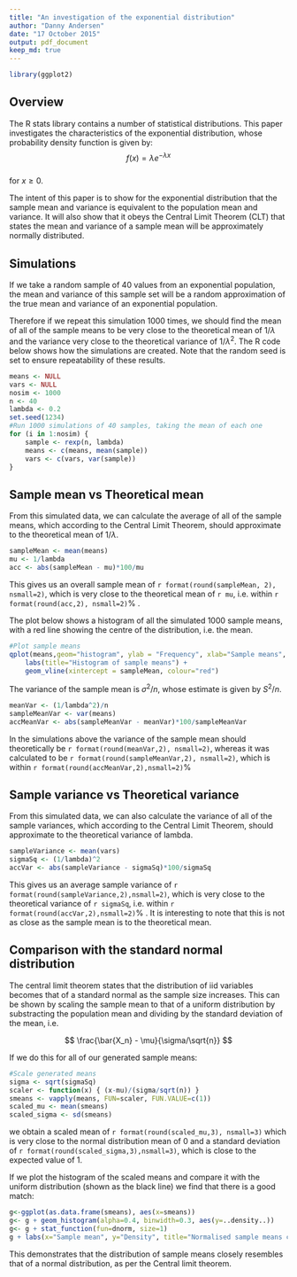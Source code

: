 ```yaml
---
title: "An investigation of the exponential distribution"
author: "Danny Andersen"
date: "17 October 2015"
output: pdf_document
keep_md: true
---
```

```r
library(ggplot2)
```
## Overview

The R stats library contains a number of statistical distributions. This paper investigates the characteristics of the exponential distribution, whose probability density function is given by:  
$$
f(x) = \lambda {e}^{- \lambda x}  
$$  
for $x \geq 0$.  

The intent of this paper is to show for the exponential distribution that the sample mean and variance is equivalent to the population mean and variance. It will also show that it obeys the Central Limit Theorem (CLT) that states the mean and variance of a sample mean will be approximately normally distributed.

## Simulations

If we take a random sample of 40 values from an exponential population, the mean and variance of this sample set will be a random approximation of the true mean and variance of an exponential population.  

Therefore if we repeat this simulation 1000 times, we should find the mean of all of the sample means to be very close to the theoretical mean of $1/\lambda$ and the variance very close to the theoretical variance of ${1/\lambda}^{2}$. The R code below shows how the simulations are created. Note that the random seed is set to ensure repeatability of these results.   

```r
means <- NULL
vars <- NULL
nosim <- 1000
n <- 40
lambda <- 0.2
set.seed(1234)
#Run 1000 simulations of 40 samples, taking the mean of each one
for (i in 1:nosim) {
    sample <- rexp(n, lambda)
    means <- c(means, mean(sample))
    vars <- c(vars, var(sample))
}
```

## Sample mean vs Theoretical mean

From this simulated data, we can calculate the average of all of the sample means, which according to the Central Limit Theorem, should approximate to the theoretical mean of $1/\lambda$.

```r
sampleMean <- mean(means)
mu <- 1/lambda
acc <- abs(sampleMean - mu)*100/mu
```

This gives us an overall sample mean of `r format(round(sampleMean, 2), nsmall=2)`, which is very close to the theoretical mean of `r mu`, i.e. within `r format(round(acc,2), nsmall=2)`% .  

The plot below shows a histogram of all the simulated 1000 sample means, with a red line showing the centre of the distribution, i.e. the mean.  

```r
#Plot sample means
qplot(means,geom="histogram", ylab = "Frequency", xlab="Sample means", binwidth=0.1) +
    labs(title="Histogram of sample means") +
    geom_vline(xintercept = sampleMean, colour="red")
```

The variance of the sample mean is ${\sigma}^2/n$, whose estimate is given by ${S}^2/n$. 
```r
meanVar <- (1/lambda^2)/n
sampleMeanVar <- var(means)
accMeanVar <- abs(sampleMeanVar - meanVar)*100/sampleMeanVar
```

In the simulations above the variance of the sample mean should theoretically be `r format(round(meanVar,2), nsmall=2)`, whereas it was calculated to be `r format(round(sampleMeanVar,2), nsmall=2)`, which is within `r format(round(accMeanVar,2),nsmall=2)`% 

## Sample variance vs Theoretical variance

From this simulated data, we can also calculate the variance of all of the sample variances, which according to the Central Limit Theorem, should approximate to the theoretical variance of lambda.

```r
sampleVariance <- mean(vars)
sigmaSq <- (1/lambda)^2
accVar <- abs(sampleVariance - sigmaSq)*100/sigmaSq
```

This gives us an average sample variance of `r format(round(sampleVariance,2),nsmall=2)`, which is very close to the theoretical variance of `r sigmaSq`, i.e. within `r format(round(accVar,2),nsmall=2)`% . It is interesting to note that this is not as close as the sample mean is to the theoretical mean. 

## Comparison with the standard normal distribution

The central limit theorem states that the distribution of iid variables becomes that of a standard normal as the sample size increases. This can be shown by scaling the sample mean to that of a uniform distribution by substracting the population mean and dividing by the  standard deviation of the mean, i.e.

$$
\frac{\bar{X_n} - \mu}{\sigma/\sqrt{n}}
$$

If we do this for all of our generated sample means:

```r
#Scale generated means
sigma <- sqrt(sigmaSq)
scaler <- function(x) { (x-mu)/(sigma/sqrt(n)) }
smeans <- vapply(means, FUN=scaler, FUN.VALUE=c(1))
scaled_mu <- mean(smeans)
scaled_sigma <- sd(smeans)
```

we obtain a scaled mean of `r format(round(scaled_mu,3), nsmall=3)` which is very close to the normal distribution mean of 0 and a standard deviation of `r format(round(scaled_sigma,3),nsmall=3)`, which is close to the expected value of 1.

If we plot the histogram of the scaled means and compare it with the uniform distribution (shown as the black line) we find that there is a good match:

```r
g<-ggplot(as.data.frame(smeans), aes(x=smeans)) 
g<- g + geom_histogram(alpha=0.4, binwidth=0.3, aes(y=..density..)) 
g<- g + stat_function(fun=dnorm, size=1)
g + labs(x="Sample mean", y="Density", title="Normalised sample means compared to the normal distribution")
```

This demonstrates that the distribution of sample means closely resembles that of a normal distribution, as per the Central limit theorem.
